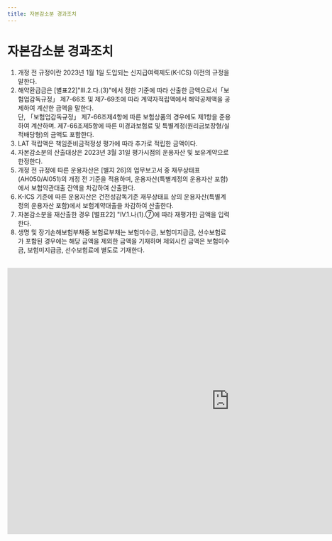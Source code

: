 ```yaml
---
title: 자본감소분 경과조치
---
```

# 자본감소분 경과조치

<Accordion multiple activeIndex={[]}>
<AccordionTab header="[작성 요령]">

1. 개정 전 규정이란 2023년 1월 1일 도입되는 신지급여력제도(K-ICS) 이전의 규정을 말한다.
2. 해약환급금은 [별표22]"Ⅲ.2.다.(3)"에서 정한 기준에 따라 산출한 금액으로서「보험업감독규정」 제7-66조 및 제7-69조에 따라 계약자적립액에서 해약공제액을 공제하여 계산한 금액을 말한다. <br/>
   단, 「보험업감독규정」 제7-66조제4항에 따른 보험상품의 경우에도 제1항을 준용하여 계산하며. 제7-66조제5항에 따른 미경과보험료 및 특별계정(원리금보장형/실적배당형)의 금액도 포함한다.
3. LAT 적립액은 책임준비금적정성 평가에 따라 추가로 적립한 금액이다.
4. 자본감소분의 산출대상은 2023년 3월 31일 평가시점의 운용자산 및 보유계약으로 한정한다.
5. 개정 전 규정에 따른 운용자산은 [별지 26]의 업무보고서 중 재무상태표(AH050/AI051)의 개정 전 기준을 적용하며, 운용자산(특별계정의 운용자산 포함)에서 보험약관대출 잔액을 차감하여 산출한다.
6. K-ICS 기준에 따른 운용자산은 건전성감독기준 재무상태표 상의 운용자산(특별계정의 운용자산 포함)에서 보험계약대출을 차감하여 산출한다.
7. 자본감소분을 재산출한 경우 [별표22] "Ⅳ.1.나(1).⑦에 따라 재평가한 금액을 입력한다.
8. 생명 및 장기손해보험부채중 보험료부채는 보험미수금, 보험미지급금, 선수보험료가 포함된 경우에는 해당 금액을 제외한 금액을 기재하며	제외시킨 금액은 보험미수금, 보험미지급금, 선수보험료에 별도로 기재한다.

</AccordionTab>
</Accordion>

<br/>

<iframe width="1000" height="600" frameborder="0" scrolling="no"
src="https://onedrive.live.com/embed?resid=AB5F66CE0CF8D024%2116554&authkey=%21ACzRWZavyE-79hc&em=2
&wdAllowInteractivity=False&ActiveCell='2-7'!E10&Item='2-7'!A7:F35
&wdHideGridlines=True
&wdDownloadButton=False
&waccluster=PSG3">
</iframe>

